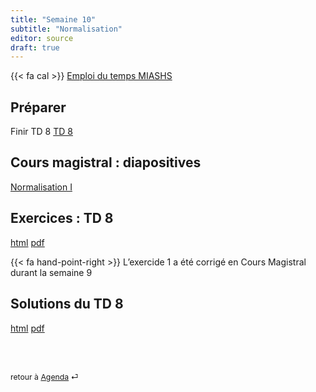 ```yaml
---
title: "Semaine 10"
subtitle: "Normalisation"
editor: source
draft: true
---
```


::: callout-important

{{< fa cal >}} [Emploi du temps MIASHS](https://edt.math.univ-paris-diderot.fr/#/parcours/miashs/l3)

:::

## Préparer

Finir  TD 8 [TD 8](/workshops/td8.html) 

## Cours magistral : diapositives

[Normalisation I](/slides/DF_norm_1.qmd)


## Exercices : TD 8

[html](/workshops/td8.html)  [pdf](/workshops/td8.pdf)

{{< fa hand-point-right >}} L'exercide 1 a été corrigé en Cours Magistral durant la semaine 9

## Solutions du  TD 8 

[html](/solutions/td8.html)  [pdf](/solutions/td8.pdf)


<br><br>

::: {style="font-size: 0.875em;"}
retour à [Agenda](/slides-listings.qmd) ⏎
:::
